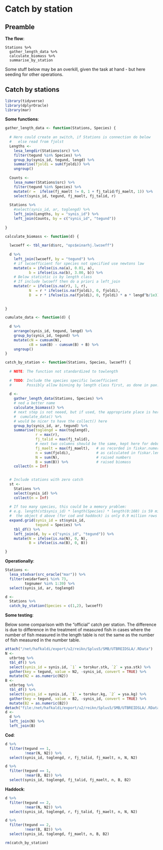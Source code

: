 # Catch by station

## Preamble


__The flow__:
```
Stations %>% 
  gather_length_data %>% 
  calculate_biomass %>% 
  summarise_by_station
```

Some stuff below may be an overkill, given the task at hand - but here seeding for other operations.

## Catch by stations

```r
library(tidyverse)
library(dplyrOracle)
library(mar)
```

__Some functions__:

```r
gather_length_data <- function(Stations, Species) {
  
  # Here could create an switch, if Stations is connection do below
  #   else read from fjolst
  Lengths <- 
    lesa_lengdir(Stations$src) %>% 
    filter(tegund %in% Species) %>% 
    group_by(synis_id, tegund, lengd) %>% 
    summarise(fjoldi = sum(fjoldi)) %>% 
    ungroup()
  
  Counts <-
    lesa_numer(Stations$src) %>% 
    filter(tegund %in% Species) %>% 
    mutate(r =  ifelse(fj_maelt != 0, 1 + fj_talid/fj_maelt, 1)) %>% 
    select(synis_id, tegund, fj_maelt, fj_talid, r)
  
  Stations %>% 
    #select(synis_id, ar, toglengd) %>% 
    left_join(Lengths, by = "synis_id") %>% 
    left_join(Counts, by = c("synis_id", "tegund"))
  
}

calculate_biomass <- function(d) {
  
  lwcoeff <- tbl_mar(d$src, "ops$einarhj.lwcoeff")
    
  d %>% 
    left_join(lwcoeff, by = "tegund") %>% 
    # if lwcoefficient for species not specified use newtons law
    mutate(a = ifelse(is.na(a), 0.01, a),
           b = ifelse(is.na(b), 3.00, b)) %>% 
    # Below statistic is by length class
    # If include lwcoeff then do a priori a left_join
    mutate(r = ifelse(is.na(r), 1, r),
           N  = r * ifelse(is.na(fjoldi), 0, fjoldi),
           B  = r * ifelse(is.na(fjoldi), 0, fjoldi) * a * lengd^b/1e3)
    
  
}

cumulate_data <- function(d) {
  
  d %>% 
    arrange(synis_id, tegund, lengd) %>% 
    group_by(synis_id, tegund) %>% 
    mutate(cN = cumsum(N),
           cB = sum(B) - cumsum(B) + B) %>% 
    ungroup()
}

catch_by_station <- function(Stations, Species, lwcoeff) {
  
  # NOTE: The function not standardized to towlength
  
  # TODO: Include the species specific lwcoefficient
  #       Possibly allow binning by length class first, as done in pax::make_ldist_by_station
  
  d <- 
    gather_length_data(Stations, Species) %>% 
    # ned a better name
    calculate_biomass() %>% 
    # next step is not neeed, but if used, the appropriate place is here
    #  cumulate_data() %>% 
    # would be nicer to have the collect() here 
    group_by(synis_id, ar, tegund) %>% 
    summarise(toglengd = max(toglengd),
              r = max(r),
              fj_talid = max(fj_talid),
              # next two columns should be the same, kept here for debugging
              fj_maelt = max(fj_maelt),   # as recorded in fiskar.numer
              n = sum(fjoldi),            # as calculated in fiskar.lengdir
              N = sum(N),                 # raised numbers
              B = sum(B)) %>%             # raised biomass
    collect(n = Inf)

  
  # Include stations with zero catch
  st <- 
    Stations %>% 
    select(synis_id) %>% 
    collect(n = Inf)
  
  # If too many species, this could be a memory problem:
  # e.g. length(st$synis_id) * length(Species) * length(0:160) is 59 million rows!
  #  the object d above (for cod and haddock) is only 0.9 million rows
  expand.grid(synis_id = st$synis_id,
              tegund = Species) %>% 
    tbl_df() %>% 
    left_join(d, by = c("synis_id", "tegund")) %>% 
    mutate(N = ifelse(is.na(N), 0, N),
           B = ifelse(is.na(B), 0, B))

}
```

__Operationally__:

```r
Stations <-
  lesa_stodvar(src_oracle("mar")) %>% 
  filter(veidarfaeri %in% 73,
         tognumer %in% 1:39) %>% 
  select(synis_id, ar, toglengd)

d <- 
  Stations %>% 
  catch_by_station(Species = c(1,2), lwcoeff)
```

__Some testing__:

Below some comparison with the "official" catch per station. The difference is due to difference in the treatment of measured fish in cases where the number of fish measured in the length table is not the same as the number of fish measured in the number table.

```r
attach("/net/hafkaldi/export/u2/reikn/Splus5/SMB/UTBREIDSLA/.RData")
N <- 
  utbrteg %>% 
  tbl_df() %>% 
  select(synis_id = synis.id, `1` = torskur.stk, `2` = ysa.stk) %>% 
  gather(key = tegund, value = N2, -synis_id, convert = TRUE) %>% 
  mutate(N2 = as.numeric(N2))
B <- 
  utbrteg %>% 
  tbl_df() %>% 
  select(synis_id = synis.id, `1` = torskur.kg, `2` = ysa.kg) %>% 
  gather(key = tegund, value = B2, -synis_id, convert = TRUE) %>% 
  mutate(B2 = as.numeric(B2))
detach("file:/net/hafkaldi/export/u2/reikn/Splus5/SMB/UTBREIDSLA/.RData")
d <- 
  d %>% 
  left_join(N) %>% 
  left_join(B)
```

__Cod__:
```r
d %>%
  filter(tegund == 1,
         !near(N, N2)) %>% 
  select(synis_id, toglengd, r, fj_talid, fj_maelt, n, N, N2)
```

```r
d %>% 
  filter(tegund == 1,
         !near(B, B2)) %>% 
  select(synis_id, toglengd, fj_talid, fj_maelt, n, B, B2)
```

__Haddock__:
```r
d %>%
  filter(tegund == 2,
         !near(N, N2)) %>% 
  select(synis_id, toglengd, r, fj_talid, fj_maelt, n, N, N2)
```

```r
d %>% 
  filter(tegund == 2,
         !near(B, B2)) %>% 
  select(synis_id, toglengd, fj_maelt, n, B, B2)
```

```r
rm(catch_by_station)
```




